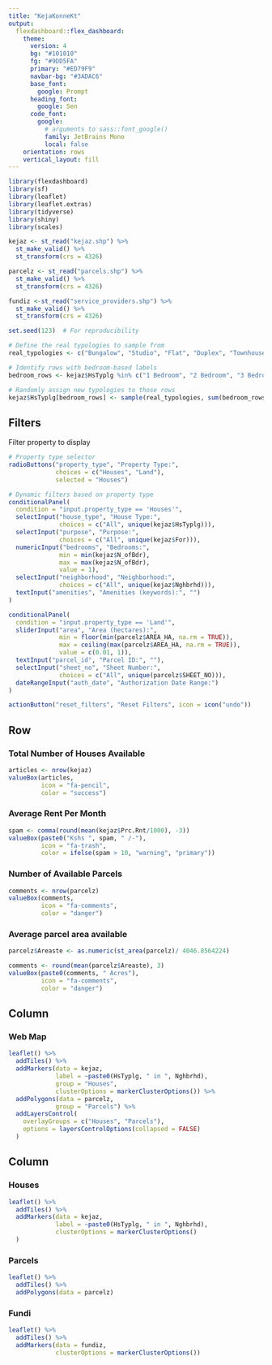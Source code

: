 ```yaml
---
title: "KejaKonneKt"
output: 
  flexdashboard::flex_dashboard:
    theme:
      version: 4
      bg: "#101010"
      fg: "#9DD5FA" 
      primary: "#ED79F9"
      navbar-bg: "#3ADAC6"
      base_font: 
        google: Prompt
      heading_font:
        google: Sen
      code_font:
        google: 
          # arguments to sass::font_google() 
          family: JetBrains Mono
          local: false
    orientation: rows
    vertical_layout: fill
---
```


```r
library(flexdashboard)
library(sf)
library(leaflet)
library(leaflet.extras)
library(tidyverse)
library(shiny)
library(scales)

kejaz <- st_read("kejaz.shp") %>% 
  st_make_valid() %>% 
  st_transform(crs = 4326)

parcelz <- st_read("parcels.shp") %>% 
  st_make_valid() %>% 
  st_transform(crs = 4326)

fundiz <-st_read("service_providers.shp") %>% 
  st_make_valid() %>% 
  st_transform(crs = 4326)

set.seed(123)  # For reproducibility

# Define the real typologies to sample from
real_typologies <- c("Bungalow", "Studio", "Flat", "Duplex", "Townhouse", "Cottage", "Penthouse", "Villa")

# Identify rows with bedroom-based labels
bedroom_rows <- kejaz$HsTyplg %in% c("1 Bedroom", "2 Bedroom", "3 Bedroom")

# Randomly assign new typologies to those rows
kejaz$HsTyplg[bedroom_rows] <- sample(real_typologies, sum(bedroom_rows), replace = TRUE)


```



Filters {.sidebar}
-------------------------------------
Filter property to display 

```r
# Property type selector
radioButtons("property_type", "Property Type:",
             choices = c("Houses", "Land"),
             selected = "Houses")

# Dynamic filters based on property type
conditionalPanel(
  condition = "input.property_type == 'Houses'",
  selectInput("house_type", "House Type:",
              choices = c("All", unique(kejaz$HsTyplg))),
  selectInput("purpose", "Purpose:",
              choices = c("All", unique(kejaz$For))),
  numericInput("bedrooms", "Bedrooms:",
              min = min(kejaz$N_ofBdr), 
              max = max(kejaz$N_ofBdr),
              value = 1),
  selectInput("neighborhood", "Neighborhood:",
              choices = c("All", unique(kejaz$Nghbrhd))),
  textInput("amenities", "Amenities (keywords):", "")
)

conditionalPanel(
  condition = "input.property_type == 'Land'",
  sliderInput("area", "Area (hectares):",
              min = floor(min(parcelz$AREA_HA, na.rm = TRUE)),
              max = ceiling(max(parcelz$AREA_HA, na.rm = TRUE)),
              value = c(0.01, 1)),
  textInput("parcel_id", "Parcel ID:", ""),
  selectInput("sheet_no", "Sheet Number:",
              choices = c("All", unique(parcelz$SHEET_NO))),
  dateRangeInput("auth_date", "Authorization Date Range:")
)

actionButton("reset_filters", "Reset Filters", icon = icon("undo"))

```


Row {.row data-height=150}
-----------------------------------------------------------------------

### Total Number of Houses Available

```r
articles <- nrow(kejaz)
valueBox(articles, 
         icon = "fa-pencil",
         color = "success")
```

### Average Rent Per Month 

```r
spam <- comma(round(mean(kejaz$Prc.Rnt/1000), -3))
valueBox(paste0("Kshs ", spam, " /-"), 
         icon = "fa-trash",
         color = ifelse(spam > 10, "warning", "primary"))
```

### Number of Available Parcels

```r
comments <- nrow(parcelz)
valueBox(comments, 
         icon = "fa-comments",
         color = "danger")
```


### Average parcel area available

```r

parcelz$Areaste <- as.numeric(st_area(parcelz)/ 4046.8564224)

comments <- round(mean(parcelz$Areaste), 3)
valueBox(paste0(comments, " Acres"), 
         icon = "fa-comments",
         color = "danger")
```



Column {data-height=650}
-----------------------------------------------------------------------

### Web Map

```r
leaflet() %>% 
  addTiles() %>% 
  addMarkers(data = kejaz,
             label = ~paste0(HsTyplg, " in ", Nghbrhd),
             group = "Houses",
             clusterOptions = markerClusterOptions()) %>% 
  addPolygons(data = parcelz,
             group = "Parcels") %>%
  addLayersControl(
    overlayGroups = c("Houses", "Parcels"),
    options = layersControlOptions(collapsed = FALSE)
  )
```



Column {data-height=350 .tabset}
-----------------------------------------------------------------------

### Houses

```r
leaflet() %>% 
  addTiles() %>% 
  addMarkers(data = kejaz,
             label = ~paste0(HsTyplg, " in ", Nghbrhd),
             clusterOptions = markerClusterOptions()
  )
```

### Parcels

```r
leaflet() %>% 
  addTiles() %>% 
  addPolygons(data = parcelz)
```

### Fundi

```r
leaflet() %>% 
  addTiles() %>% 
  addMarkers(data = fundiz,
             clusterOptions = markerClusterOptions())
```

